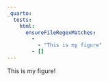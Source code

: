 ```yaml
---
_quarto:
  tests:
    html:
      ensureFileRegexMatches:
        - 
          - "This is my figure"
        - []
---
```


::: {#fig-1 layout="[-15,70,-15]"}

::: {.figure-content}
This is my figure!
:::

:::